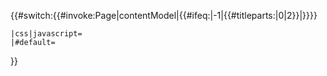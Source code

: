 {{#switch:{{#invoke:Page|contentModel|{{#ifeq:{{NAMESPACENUMBER}}|-1|{{#titleparts:{{PAGENAME}}|0|2}}|{{FULLPAGENAME}}}}}}
 |css|javascript=<!-- Defer to [[MediaWiki:Sitecssprotected|MediaWiki:Sitecssprotected]] and [[MediaWiki:Sitejsprotected|MediaWiki:Sitejsprotected]] -->
 |#default={{protected interface|$1}} 
}}